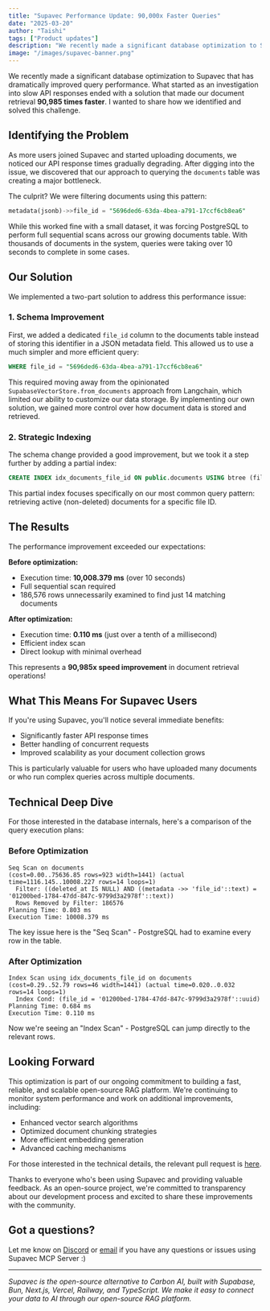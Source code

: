 ```yaml
---
title: "Supavec Performance Update: 90,000x Faster Queries"
date: "2025-03-20"
author: "Taishi"
tags: ["Product updates"]
description: "We recently made a significant database optimization to Supavec that has dramatically improved query performance. What started as an investigation into slow API responses ended with a solution that made our document retrieval 90,985 times faster."
image: "/images/supavec-banner.png"
---
```


We recently made a significant database optimization to Supavec that has dramatically improved query performance. What started as an investigation into slow API responses ended with a solution that made our document retrieval **90,985 times faster**. I wanted to share how we identified and solved this challenge.

## Identifying the Problem

As more users joined Supavec and started uploading documents, we noticed our API response times gradually degrading. After digging into the issue, we discovered that our approach to querying the `documents` table was creating a major bottleneck.

The culprit? We were filtering documents using this pattern:

```sql
metadata(jsonb)->>file_id = "5696ded6-63da-4bea-a791-17ccf6cb8ea6"
```

While this worked fine with a small dataset, it was forcing PostgreSQL to perform full sequential scans across our growing documents table. With thousands of documents in the system, queries were taking over 10 seconds to complete in some cases.

## Our Solution

We implemented a two-part solution to address this performance issue:

### 1. Schema Improvement

First, we added a dedicated `file_id` column to the documents table instead of storing this identifier in a JSON metadata field. This allowed us to use a much simpler and more efficient query:

```sql
WHERE file_id = "5696ded6-63da-4bea-a791-17ccf6cb8ea6"
```

This required moving away from the opinionated `SupabaseVectorStore.from_documents` approach from Langchain, which limited our ability to customize our data storage. By implementing our own solution, we gained more control over how document data is stored and retrieved.

### 2. Strategic Indexing

The schema change provided a good improvement, but we took it a step further by adding a partial index:

```sql
CREATE INDEX idx_documents_file_id ON public.documents USING btree (file_id) WHERE (deleted_at IS NULL)
```

This partial index focuses specifically on our most common query pattern: retrieving active (non-deleted) documents for a specific file ID.

## The Results

The performance improvement exceeded our expectations:

**Before optimization:**
- Execution time: **10,008.379 ms** (over 10 seconds)
- Full sequential scan required
- 186,576 rows unnecessarily examined to find just 14 matching documents

**After optimization:**
- Execution time: **0.110 ms** (just over a tenth of a millisecond)
- Efficient index scan
- Direct lookup with minimal overhead

This represents a **90,985x speed improvement** in document retrieval operations!

## What This Means For Supavec Users

If you're using Supavec, you'll notice several immediate benefits:

- Significantly faster API response times
- Better handling of concurrent requests
- Improved scalability as your document collection grows

This is particularly valuable for users who have uploaded many documents or who run complex queries across multiple documents.

## Technical Deep Dive

For those interested in the database internals, here's a comparison of the query execution plans:

### Before Optimization
```
Seq Scan on documents
(cost=0.00..75636.85 rows=923 width=1441) (actual time=1116.145..10008.227 rows=14 loops=1)
  Filter: ((deleted_at IS NULL) AND ((metadata ->> 'file_id'::text) = '01200bed-1784-47dd-847c-9799d3a2978f'::text))
  Rows Removed by Filter: 186576
Planning Time: 0.803 ms
Execution Time: 10008.379 ms
```

The key issue here is the "Seq Scan" - PostgreSQL had to examine every row in the table.

### After Optimization
```
Index Scan using idx_documents_file_id on documents
(cost=0.29..52.79 rows=46 width=1441) (actual time=0.020..0.032 rows=14 loops=1)
  Index Cond: (file_id = '01200bed-1784-47dd-847c-9799d3a2978f'::uuid)
Planning Time: 0.684 ms
Execution Time: 0.110 ms
```

Now we're seeing an "Index Scan" - PostgreSQL can jump directly to the relevant rows.

## Looking Forward

This optimization is part of our ongoing commitment to building a fast, reliable, and scalable open-source RAG platform. We're continuing to monitor system performance and work on additional improvements, including:

- Enhanced vector search algorithms
- Optimized document chunking strategies
- More efficient embedding generation
- Advanced caching mechanisms

For those interested in the technical details, the relevant pull request is [here](https://github.com/taishikato/supavec/pull/40).

Thanks to everyone who's been using Supavec and providing valuable feedback. As an open-source project, we're committed to transparency about our development process and excited to share these improvements with the community.

## Got a questions?

Let me know on [Discord](https://go.supavec.com/discord) or [email](mailto:taishi@supavec.com) if you have any questions or issues using Supavec MCP Server :)

---

*Supavec is the open-source alternative to Carbon AI, built with Supabase, Bun, Next.js, Vercel, Railway, and TypeScript. We make it easy to connect your data to AI through our open-source RAG platform.*